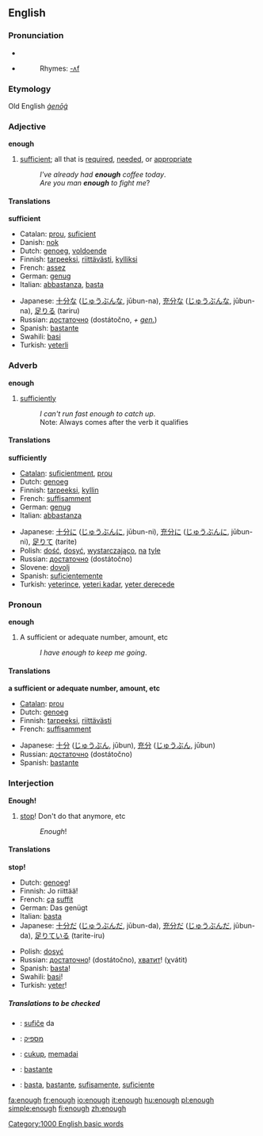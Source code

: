 ==English==

{{rank|nor|moment|however|228|enough|quite|brought|woman}}

===Pronunciation===
*{{IPA|/ɪ'nʌf/}}
*{{audio|en-us-enough.ogg|Audio (US)}}
*:Rhymes: [[Rhymes:English:-ʌf|-ʌf]]

===Etymology===
Old English ''[[ġenōġ]]''

===Adjective===
'''enough'''

# [[sufficient]]; all that is [[required]], [[needed]], or [[appropriate]]
#: ''I've already had '''enough''' coffee today''.
#: ''Are you man '''enough''' to fight me''?

====Translations====
'''sufficient'''
{{top}}
*Catalan: [[prou]], [[suficient]]
*Danish: [[nok]]
*Dutch: [[genoeg]], [[voldoende]]
*Finnish: [[tarpeeksi]], [[riittävästi]], [[kylliksi]]
*French: [[assez]]
*German: [[genug]]
*Italian: [[abbastanza]], [[basta]]
{{mid}}
*Japanese: [[十分な]] ([[じゅうぶんな]], jūbun-na), [[充分な]] ([[じゅうぶんな]], jūbun-na), [[足りる]] (tariru)
*Russian: [[достаточно]] (dostátočno, ''+ [[genitive case|gen.]]'')
*Spanish: [[bastante]]
*Swahili: [[basi]]
*Turkish: [[yeterli]]
{{bottom}}

===Adverb===
'''enough'''

# [[sufficiently]]
#: ''I can't run fast enough to catch up''.
#:Note: Always comes after the verb it qualifies

====Translations====
'''sufficiently'''
{{top}}
*[[Catalan]]: [[suficientment]], [[prou]]
*Dutch: [[genoeg]]
*Finnish: [[tarpeeksi]], [[kyllin]]
*French: [[suffisamment]]
*German: [[genug]]
*Italian: [[abbastanza]]
{{mid}}
*Japanese: [[十分に]] ([[じゅうぶんに]], jūbun-ni), [[充分に]] ([[じゅうぶんに]], jūbun-ni), [[足りて]] (tarite)
*Polish: [[dość]], [[dosyć]], [[wystarczająco]], [[na]] [[tyle]]
*Russian: [[достаточно]] (dostátočno)
*Slovene: [[dovolj]]
*Spanish: [[suficientemente]]
*Turkish: [[yeterince]], [[yeteri kadar]], [[yeter derecede]]
{{bottom}}

===Pronoun===
'''enough'''

# A sufficient or adequate number, amount, etc
#: ''I have enough to keep me going''.

====Translations====
'''a sufficient or adequate number, amount, etc'''
{{top}}
*[[Catalan]]: [[prou]]
*Dutch: [[genoeg]]
*Finnish: [[tarpeeksi]], [[riittävästi]]
*French: [[suffisamment]]
{{mid}}
*Japanese: [[十分]] ([[じゅうぶん]], jūbun), [[充分]] ([[じゅうぶん]], jūbun)
*Russian: [[достаточно]] (dostátočno)
*Spanish: [[bastante]]
{{bottom}}

===Interjection===
'''Enough!'''

# [[stop]]! Don't do that anymore, etc
#: ''Enough''!

====Translations====
'''stop!'''
{{top}}
*Dutch: [[genoeg]]!
*Finnish: Jo riittää!
*French: [[ça]] [[suffit]]
*German: Das genügt<!-- not wikified coz not sure if is set phrase -->
*Italian: [[basta]]
*Japanese: [[十分だ]] ([[じゅうぶんだ]], jūbun-da), [[充分だ]] ([[じゅうぶんだ]], jūbun-da), [[足りている]] (tarite-iru)
{{mid}}
*Polish: [[dosyć]]
*Russian: [[достаточно]]! (dostátočno), [[хватать|хватит]]! (χvátit)
*Spanish: [[basta]]!
*Swahili: [[basi]]!
*Turkish: [[yeter]]!
{{bottom}}

=====Translations to be checked=====
{{checktrans}}

*{{ttbc|Esperanto}}: [[sufiĉe]] da
*{{ttbc|Hebrew}}: [[מספיק]]
*{{ttbc|Indonesian}}: [[cukup]], [[memadai]]
*{{ttbc|Portuguese}}: [[bastante]]
*{{ttbc|Spanish}}: [[basta]], [[bastante]], [[sufisamente]], [[suficiente]]

[[Category:1000 English basic words]]

[[fa:enough]]
[[fr:enough]]
[[io:enough]]
[[it:enough]]
[[hu:enough]]
[[pl:enough]]
[[simple:enough]]
[[fi:enough]]
[[zh:enough]]